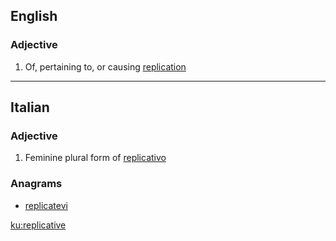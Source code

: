 ==English==

===Adjective===
{{en-adj}}

# Of, pertaining to, or causing [[replication]]

----

==Italian==

===Adjective===
{{head|it|adjective form}}

# Feminine plural form of [[replicativo]]

===Anagrams===
* [[replicatevi#Italian|replicatevi]]

[[ku:replicative]]